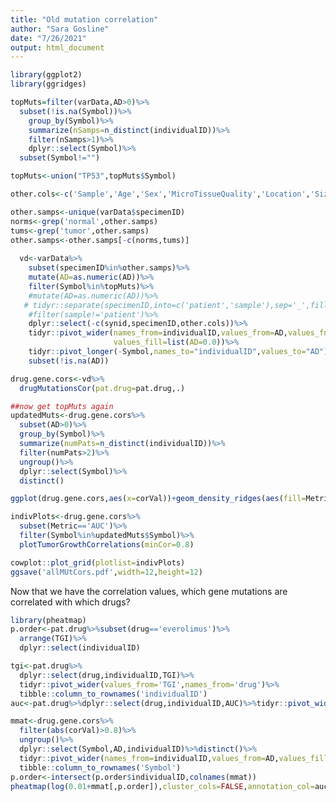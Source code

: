 ```yaml
---
title: "Old mutation correlation"
author: "Sara Gosline"
date: "7/26/2021"
output: html_document
---
```



```r

library(ggplot2)
library(ggridges)

topMuts=filter(varData,AD>0)%>%
  subset(!is.na(Symbol))%>%
    group_by(Symbol)%>%
    summarize(nSamps=n_distinct(individualID))%>%
    filter(nSamps>1)%>%
    dplyr::select(Symbol)%>%
  subset(Symbol!="")

topMuts<-union("TP53",topMuts$Symbol)

other.cols<-c('Sample','Age','Sex','MicroTissueQuality','Location','Size','Clinical.Status')

other.samps<-unique(varData$specimenID)
norms<-grep('normal',other.samps)
tums<-grep('tumor',other.samps)
other.samps<-other.samps[-c(norms,tums)]
  
  vd<-varData%>%
    subset(specimenID%in%other.samps)%>%
    mutate(AD=as.numeric(AD))%>%
    filter(Symbol%in%topMuts)%>%
    #mutate(AD=as.numeric(AD))%>%
   # tidyr::separate(specimenID,into=c('patient','sample'),sep='_',fill="right")%>%
    #filter(sample!='patient')%>%
    dplyr::select(-c(synid,specimenID,other.cols))%>%
    tidyr::pivot_wider(names_from=individualID,values_from=AD,values_fn=list(AD=mean),
                       values_fill=list(AD=0.0))%>%
    tidyr::pivot_longer(-Symbol,names_to="individualID",values_to="AD")%>%
    subset(!is.na(AD))

drug.gene.cors<-vd%>%
  drugMutationsCor(pat.drug=pat.drug,.)

##now get topMuts again
updatedMuts<-drug.gene.cors%>%
  subset(AD>0)%>%
  group_by(Symbol)%>%
  summarize(numPats=n_distinct(individualID))%>%
  filter(numPats>2)%>%
  ungroup()%>%
  dplyr::select(Symbol)%>%
  distinct()

ggplot(drug.gene.cors,aes(x=corVal))+geom_density_ridges(aes(fill=Metric,y=drug,alpha=0.8))+scale_fill_viridis_d()

indivPlots<-drug.gene.cors%>%
  subset(Metric=='AUC')%>%
  filter(Symbol%in%updatedMuts$Symbol)%>%
  plotTumorGrowthCorrelations(minCor=0.8)

cowplot::plot_grid(plotlist=indivPlots)
ggsave('allMUtCors.pdf',width=12,height=12)
```
Now that we have the correlation values, which gene mutations are correlated with which drugs?


```r
library(pheatmap)
p.order<-pat.drug%>%subset(drug=='everolimus')%>%
  arrange(TGI)%>%
  dplyr::select(individualID)

tgi<-pat.drug%>%
  dplyr::select(drug,individualID,TGI)%>%
  tidyr::pivot_wider(values_from='TGI',names_from='drug')%>%
  tibble::column_to_rownames('individualID')
auc<-pat.drug%>%dplyr::select(drug,individualID,AUC)%>%tidyr::pivot_wider(values_from='AUC',names_from='drug',values_fill=list(AUC=0.0))%>%tibble::column_to_rownames('individualID')

mmat<-drug.gene.cors%>%
  filter(abs(corVal)>0.8)%>%
  ungroup()%>%
  dplyr::select(Symbol,AD,individualID)%>%distinct()%>%
  tidyr::pivot_wider(names_from=individualID,values_from=AD,values_fill=list(AD=0.0))%>%
  tibble::column_to_rownames('Symbol')
p.order<-intersect(p.order$individualID,colnames(mmat))
pheatmap(log(0.01+mmat[,p.order]),cluster_cols=FALSE,annotation_col=auc,clustering_method='ward.D2',filename = 'correlatedMuts.pdf')
```

